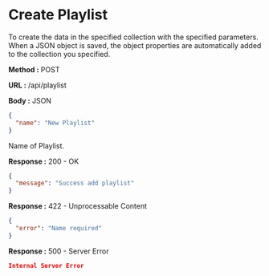 
# Create Playlist

To create the data in the specified collection with the specified parameters.
When a JSON object is saved, the object properties are automatically added to the collection you specified.

**Method :** <Badge>POST</Badge>

**URL :** <Badge variant="dark">/api/playlist</Badge>

**Body :** <Badge variant="purple">JSON</Badge>

```json
{
  "name": "New Playlist"
}
```

<Param name="name" type="string" required={true}>Name of Playlist.</Param>

**Response :** <BadgeOutline variant="success">200 - OK</BadgeOutline>

```json
{ 
  "message": "Success add playlist"
}
```

**Response :** <BadgeOutline variant="info">422 - Unprocessable Content</BadgeOutline>

```json
{
  "error": "Name required"
}
```

**Response :** <BadgeOutline variant="danger">500 - Server Error</BadgeOutline>

```json
Internal Server Error
```
